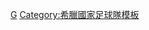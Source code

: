 {{国家队
 | name      = 2004年歐洲足球錦標賽希臘參賽名單
 | bg        = #0D5EAF
 | fg        = white
 | bordercolor = #004C98
 | country   = 希臘
 | flag      = Greece
 | comp link = 2004年歐洲足球錦標賽
 | comp      = 2004年-{zh-hans:欧洲足球锦标赛;zh-hk:歐洲國家盃;zh-tw:歐洲足球錦標賽;}-（冠軍）
 | p1        = [[安托尼奥斯·尼科波利迪斯|-{zh-hans:尼科波利迪斯;zh-hk:尼高普尼迪斯;zh-tw:尼科波利迪斯;}-]]
 | p2        = [[尤卡斯·塞塔里迪斯|施達尼迪斯]]
 | p3        = [[Stylianos Venetidis|雲尼迪斯]]
 | p4        = [[Nikos Dabizas|達比薩斯]]
 | p5        = [[特拉亚诺斯·德拉斯|-{zh-hans:德拉斯;zh-hk:達拉斯;zh-tw:德拉斯;}-]]
 | p6        = [[安杰洛斯·巴西纳斯|-{zh-hans:巴西纳斯;zh-hk:巴辛拿斯;zh-tw:巴西納斯;}-]]
 | p7        = [[特奥多罗斯·扎格拉基斯|薩高拉基斯]]
 | p8        = [[斯泰利亚诺斯·詹纳科普洛斯|-{zh-hans:詹纳科普洛斯;zh-hk:簡拿高普路斯;zh-tw:詹納科普洛斯;}-]]
 | p9        = [[安杰洛斯·查理斯特亚斯|-{zh-hans:查理斯特亚斯;zh-hk:查列斯迪斯;zh-tw:查理斯特亞斯;}-]]
 | p10       = [[Vassilios Tsiartas|查斯達斯]]
 | p11       = [[Demis Nikolaidis|尼高拉迪斯]]
 | p12       = [[康斯坦丁諾斯·查爾基亞斯|查爾基亞斯]]
 | p13       = [[Fanis Katergiannakis|卡達基亞基斯]]
 | p14       = [[Takis Fyssas|費沙斯]]
 | p15       = [[Zisis Vryzas|維沙斯]]
 | p16       = [[Pantelis Kafes|卡菲斯]]
 | p17       = [[Georgios Georgiadis|佐加度斯]]
 | p18       = [[扬尼斯·古马斯|-{zh-hans:古马斯;zh-hk:高馬斯;zh-tw:古馬斯;}-]]
 | p19       = [[Michalis Kapsis|卡錫斯]]
 | p20       = [[吉爾吉奧斯·卡拉古尼斯|-{zh-hans:卡拉贡内斯;zh-hk:加拉高尼斯;zh-tw:卡拉貢內斯;}-]]
 | p21       = [[科斯塔斯·卡楚拉尼斯|-{zh-hans:卡楚拉尼斯;zh-hk:卡素蘭尼斯;zh-tw:卡佐拉尼斯;}-]]
 | p22       = [[Dimitrios Papadopoulos|巴普杜普路斯]]
 | p23       = [[Vassilis Lakis|拉基斯]]
 | coach    = [[奥托·雷哈格尔|-{zh-hans:雷哈格尔;zh-hk:列哈格;zh-tw:雷哈格爾;}-]]
}}<noinclude>
[[Category:2004年歐洲足球錦標賽參賽名單模板|G]]
[[Category:希臘國家足球隊模板]]
</noinclude>